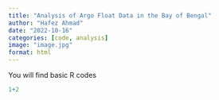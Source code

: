 ```yaml
---
title: "Analysis of Argo Float Data in the Bay of Bengal"
author: "Hafez Ahmad"
date: "2022-10-16"
categories: [code, analysis]
image: "image.jpg"
format: html
---
```


You will find basic R codes

```r
1+2
```

